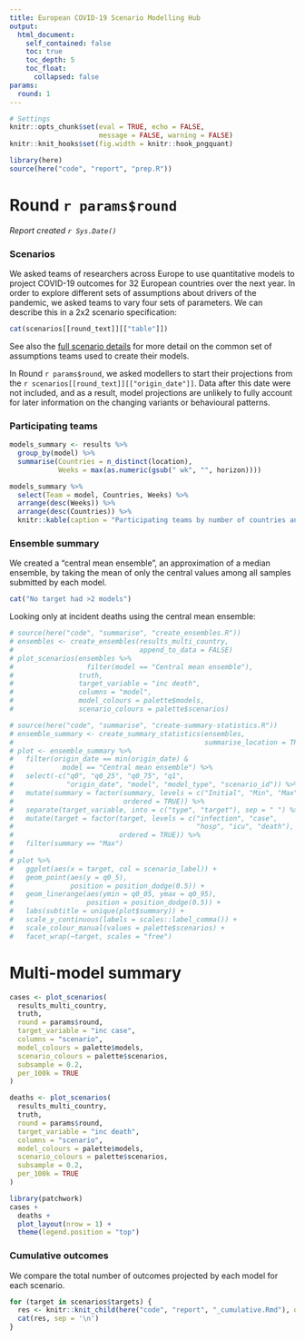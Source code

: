 ```yaml
---
title: European COVID-19 Scenario Modelling Hub
output:
  html_document:
    self_contained: false
    toc: true
    toc_depth: 5
    toc_float:
      collapsed: false
params:
  round: 1
---
```


```r
# Settings
knitr::opts_chunk$set(eval = TRUE, echo = FALSE, 
                      message = FALSE, warning = FALSE)
knitr::knit_hooks$set(fig.width = knitr::hook_pngquant)
```

```r
library(here)
source(here("code", "report", "prep.R"))
```

# Round `r params$round`
_Report created `r Sys.Date()`_

### Scenarios

We asked teams of researchers across Europe to use quantitative models to project COVID-19 outcomes for 32 European countries over the next year. In order to explore different sets of assumptions about drivers of the pandemic, we asked teams to vary four sets of parameters. We can describe this in a 2x2 scenario specification:

```r
cat(scenarios[[round_text]][["table"]])
```

See also the [full scenario details](`r paste0("https://github.com/covid19-forecast-hub-europe/covid19-scenario-hub-europe/wiki/Round-", params$round)`) for more detail on the common set of assumptions teams used to create their models.

In Round `r params$round`, we asked modellers to start their projections from the `r scenarios[[round_text]][["origin_date"]]`. Data after this date were not included, and as a result, model projections are unlikely to fully account for later information on the changing variants or behavioural patterns.

### Participating teams

```r
models_summary <- results %>%
  group_by(model) %>%
  summarise(Countries = n_distinct(location),
            Weeks = max(as.numeric(gsub(" wk", "", horizon))))

models_summary %>%
  select(Team = model, Countries, Weeks) %>%
  arrange(desc(Weeks)) %>%
  arrange(desc(Countries)) %>%
  knitr::kable(caption = "Participating teams by number of countries and horizon")
```

### Ensemble summary

We created a "central mean ensemble", an approximation of a median ensemble, by taking the mean of only the central values among all samples submitted by each model.

```r
cat("No target had >2 models")
```

Looking only at incident deaths using the central mean ensemble:

```r
# source(here("code", "summarise", "create_ensembles.R"))
# ensembles <- create_ensembles(results_multi_country, 
#                               append_to_data = FALSE)
# plot_scenarios(ensembles %>%
#                  filter(model == "Central mean ensemble"),
#                truth,
#                target_variable = "inc death",
#                columns = "model",
#                model_colours = palette$models,
#                scenario_colours = palette$scenarios)
```

```r
# source(here("code", "summarise", "create-summary-statistics.R"))
# ensemble_summary <- create_summary_statistics(ensembles,
#                                               summarise_location = TRUE)
# plot <- ensemble_summary %>%
#   filter(origin_date == min(origin_date) &
#            model == "Central mean ensemble") %>%
#   select(-c("q0", "q0_25", "q0_75", "q1", 
#             "origin_date", "model", "model_type", "scenario_id")) %>%
#   mutate(summary = factor(summary, levels = c("Initial", "Min", "Max", "Final"),
#                           ordered = TRUE)) %>%
#   separate(target_variable, into = c("type", "target"), sep = " ") %>%
#   mutate(target = factor(target, levels = c("infection", "case",
#                                             "hosp", "icu", "death"), 
#                          ordered = TRUE)) %>%
#   filter(summary == "Max")
# 
# plot %>%
#   ggplot(aes(x = target, col = scenario_label)) +
#   geom_point(aes(y = q0_5),
#              position = position_dodge(0.5)) +
#   geom_linerange(aes(ymin = q0_05, ymax = q0_95), 
#                  position = position_dodge(0.5)) +
#   labs(subtitle = unique(plot$summary)) +
#   scale_y_continuous(labels = scales::label_comma()) +
#   scale_colour_manual(values = palette$scenarios) +
#   facet_wrap(~target, scales = "free")
```

# Multi-model summary

```r
cases <- plot_scenarios(
  results_multi_country, 
  truth,
  round = params$round,
  target_variable = "inc case",
  columns = "scenario",
  model_colours = palette$models,
  scenario_colours = palette$scenarios,
  subsample = 0.2,
  per_100k = TRUE
)

deaths <- plot_scenarios(
  results_multi_country, 
  truth,
  round = params$round,
  target_variable = "inc death",
  columns = "scenario",
  model_colours = palette$models,
  scenario_colours = palette$scenarios,
  subsample = 0.2,
  per_100k = TRUE
)

library(patchwork)
cases + 
  deaths +
  plot_layout(nrow = 1) +
  theme(legend.position = "top")
```

### Cumulative outcomes {.tabset .tabset-pills}

We compare the total number of outcomes projected by each model for each scenario.

```r
for (target in scenarios$targets) {
  res <- knitr::knit_child(here("code", "report", "_cumulative.Rmd"), quiet = TRUE)
  cat(res, sep = '\n')
}
```

